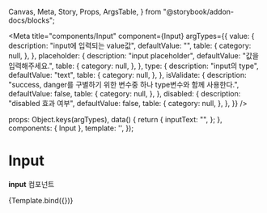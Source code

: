   Canvas,
  Meta,
  Story,
  Props,
  ArgsTable,
} from "@storybook/addon-docs/blocks";

<Meta
  title="components/Input"
  component={Input}
  argTypes={{
    value: {
      description: "input에 입력되는 value값",
      defaultValue: "",
      table: {
        category: null,
      },
    },
    placeholder: {
      description: "input placeholder",
      defaultValue: "값을 입력해주세요.",
      table: {
        category: null,
      },
    },
    type: {
      description: "input의 type",
      defaultValue: "text",
      table: {
        category: null,
      },
    },
    isValidate: {
      description:
        "success, danger를 구별하기 위한 변수중 하나 type변수와 함께 사용한다.",
      defaultValue: false,
      table: {
        category: null,
      },
    },
    disabled: {
      description: "disabled 효과 여부",
      defaultValue: false,
      table: {
        category: null,
      },
    },
  }}
/>

  props: Object.keys(argTypes),
  data() {
    return {
      inputText: "",
    };
  },
  components: { Input },
  template: '<c-input v-bind="$props" v-model="inputText"/>',
});

# Input

**input** 컴포넌트

<Canvas>
  <Story name="default" height="100px">
    {Template.bind({})}
  </Story>
</Canvas>

<ArgsTable story="default" />
